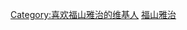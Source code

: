 {{Userbox
  |id={{lang|ja|福山}}<br>{{lang|ja|雅治}}
  |id-c=deepskyblue
  |id-fc=navy
  |id-s=12
  |info=这个用户喜欢听'''[[福山雅治]]'''的歌。
  |info-c=skyblue
  |info-s=9
  |info-fc=black
  |border-c=black
  |border-s=1
}}<includeonly>[[Category:喜欢福山雅治的维基人]]</includeonly>
<noinclude>[[Category:藝人用戶框模板|福山雅治]]</noinclude>